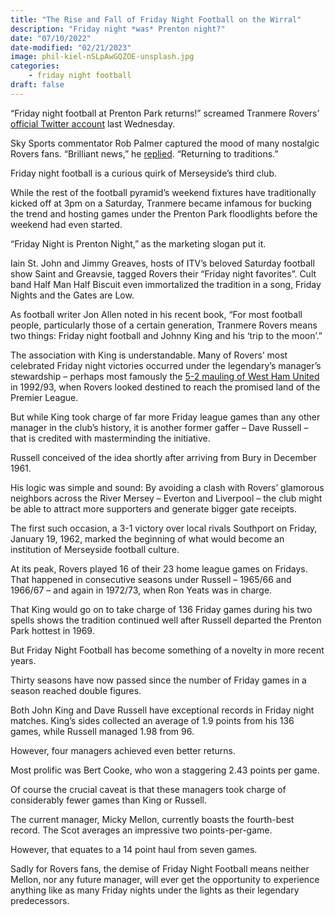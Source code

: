 ```yaml
---
title: "The Rise and Fall of Friday Night Football on the Wirral"
description: "Friday night *was* Prenton night?"
date: "07/10/2022"
date-modified: "02/21/2023"
image: phil-kiel-nSLpAwGQZOE-unsplash.jpg
categories:
    - friday night football
draft: false
---
```


"Friday night football at Prenton Park returns!" screamed Tranmere Rovers' [official Twitter account](https://twitter.com/TranmereRovers/status/1544697784984633344) last Wednesday.

Sky Sports commentator Rob Palmer captured the mood of many nostalgic Rovers fans. "Brilliant news," he [replied](https://twitter.com/robbopalmer/status/1544700737069977604). "Returning to traditions."

Friday night football is a curious quirk of Merseyside's third club.

While the rest of the football pyramid's weekend fixtures have traditionally kicked off at 3pm on a Saturday, Tranmere became infamous for bucking the trend and hosting games under the Prenton Park floodlights before the weekend had even started.

"Friday Night is Prenton Night," as the marketing slogan put it.

Iain St. John and Jimmy Greaves, hosts of ITV's beloved Saturday football show Saint and Greavsie, tagged Rovers their "Friday night favorites". Cult band Half Man Half Biscuit even immortalized the tradition in a song, Friday Nights and the Gates are Low.

As football writer Jon Allen noted in his recent book, "For most football people, particularly those of a certain generation, Tranmere Rovers means two things: Friday night football and Johnny King and his 'trip to the moon'."

The association with King is understandable. Many of Rovers' most celebrated Friday night victories occurred under the legendary's manager's stewardship – perhaps most famously the [5-2 mauling of West Ham United](https://www.youtube.com/watch?v=ReVk_gkc1gQ) in 1992/93, when Rovers looked destined to reach the promised land of the Premier League.

But while King took charge of far more Friday league games than any other manager in the club's history, it is another former gaffer – Dave Russell – that is credited with masterminding the initiative.

Russell conceived of the idea shortly after arriving from Bury in December 1961.

His logic was simple and sound: By avoiding a clash with Rovers' glamorous neighbors across the River Mersey – Everton and Liverpool – the club might be able to attract more supporters and generate bigger gate receipts.

The first such occasion, a 3-1 victory over local rivals Southport on Friday, January 19, 1962, marked the beginning of what would become an institution of Merseyside football culture.

At its peak, Rovers played 16 of their 23 home league games on Fridays. That happened in consecutive seasons under Russell – 1965/66 and 1966/67 – and again in 1972/73, when Ron Yeats was in charge.

That King would go on to take charge of 136 Friday games during his two spells shows the tradition continued well after Russell departed the Prenton Park hottest in 1969.

But Friday Night Football has become something of a novelty in more recent years.

Thirty seasons have now passed since the number of Friday games in a season reached double figures.

Both John King and Dave Russell have exceptional records in Friday night matches. King's sides collected an average of 1.9 points from his 136 games, while Russell managed 1.98 from 96.

However, four managers achieved even better returns.

Most prolific was Bert Cooke, who won a staggering 2.43 points per game.

Of course the crucial caveat is that these managers took charge of considerably fewer games than King or Russell.

The current manager, Micky Mellon, currently boasts the fourth-best record. The Scot averages an impressive two points-per-game.

However, that equates to a 14 point haul from seven games.

Sadly for Rovers fans, the demise of Friday Night Football means neither Mellon, nor any future manager, will ever get the opportunity to experience anything like as many Friday nights under the lights as their legendary predecessors.